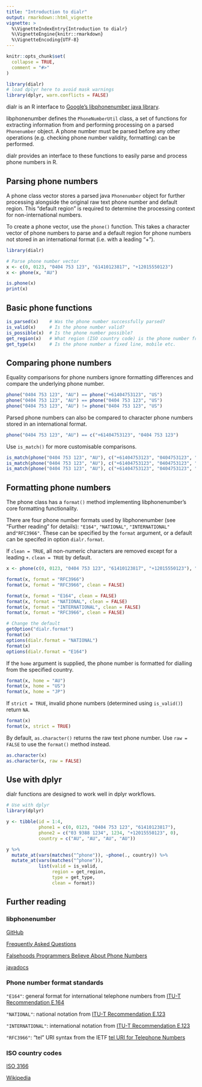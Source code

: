 ---
title: "Introduction to dialr"
output: rmarkdown::html_vignette
vignette: >
  %\VignetteIndexEntry{Introduction to dialr}
  %\VignetteEngine{knitr::rmarkdown}
  %\VignetteEncoding{UTF-8}
---

```{r, include = FALSE}
knitr::opts_chunk$set(
  collapse = TRUE,
  comment = "#>"
)
```

```{r setup, include = FALSE}
library(dialr)
# load dplyr here to avoid mask warnings
library(dplyr, warn.conflicts = FALSE)
```

dialr is an R interface to [Google's libphonenumber java library](https://github.com/googlei18n/libphonenumber).

libphonenumber defines the `PhoneNumberUtil` class, a set of functions for extracting information from and performing processing on a parsed `Phonenumber` object. A phone number must be parsed before any other operations (e.g. checking phone number validity, formatting) can be performed.

dialr provides an interface to these functions to easily parse and process phone numbers in R.

## Parsing phone numbers

A phone class vector stores a parsed java `Phonenumber` object for further processing alongside the original raw text phone number and default region. This "default region" is required to determine the processing context for non-international numbers.

To create a phone vector, use the `phone()` function. This takes a character vector of phone numbers to parse and a default region for phone numbers not stored in an international format (i.e. with a leading "+").

```{r}
library(dialr)

# Parse phone number vector
x <- c(0, 0123, "0404 753 123", "61410123817", "+12015550123")
x <- phone(x, "AU")

is.phone(x)
print(x)
```

## Basic phone functions

```{r}
is_parsed(x)    # Was the phone number successfully parsed?
is_valid(x)     # Is the phone number valid?
is_possible(x)  # Is the phone number possible?
get_region(x)   # What region (ISO country code) is the phone number from?
get_type(x)     # Is the phone number a fixed line, mobile etc.
```

## Comparing phone numbers

Equality comparisons for phone numbers ignore formatting differences and compare the underlying phone number.

```{r}
phone("0404 753 123", "AU") == phone("+61404753123", "US")
phone("0404 753 123", "AU") == phone("0404 753 123", "US")
phone("0404 753 123", "AU") != phone("0404 753 123", "US")
```

Parsed phone numbers can also be compared to character phone numbers stored in an international format.

```{r}
phone("0404 753 123", "AU") == c("+61404753123", "0404 753 123")
```

Use `is_match()` for more customisable comparisons.

```{r}
is_match(phone("0404 753 123", "AU"), c("+61404753123", "0404753123", "1234"))
is_match(phone("0404 753 123", "AU"), c("+61404753123", "0404753123", "1234"), detailed = TRUE)
is_match(phone("0404 753 123", "AU"), c("+61404753123", "0404753123", "1234"), strict = FALSE)
```

## Formatting phone numbers

The phone class has a `format()` method implementing libphonenumber's core formatting functionality.

There are four phone number formats used by libphonenumber (see "Further reading" for details): `"E164"`, `"NATIONAL"`, `"INTERNATIONAL"` and`"RFC3966"`.
These can be specified by the `format` argument, or a default can be specifed in option `dialr.format`.

If `clean = TRUE`, all non-numeric characters are removed except for a leading `+`. `clean = TRUE` by default.

```{r}
x <- phone(c(0, 0123, "0404 753 123", "61410123817", "+12015550123"), "AU")

format(x, format = "RFC3966")
format(x, format = "RFC3966", clean = FALSE)

format(x, format = "E164", clean = FALSE)
format(x, format = "NATIONAL", clean = FALSE)
format(x, format = "INTERNATIONAL", clean = FALSE)
format(x, format = "RFC3966", clean = FALSE)

# Change the default
getOption("dialr.format")
format(x)
options(dialr.format = "NATIONAL")
format(x)
options(dialr.format = "E164")
```

If the `home` argument is supplied, the phone number is formatted for dialling from the specified country.

```{r}
format(x, home = "AU")
format(x, home = "US")
format(x, home = "JP")
```

If `strict = TRUE`, invalid phone numbers (determined using `is_valid()`) return `NA`.

```{r}
format(x)
format(x, strict = TRUE)
```

By default, `as.character()` returns the raw text phone number. Use `raw = FALSE` to use the `format()` method instead.

```{r}
as.character(x)
as.character(x, raw = FALSE)
```

## Use with dplyr

dialr functions are designed to work well in dplyr workflows.

```{r}
# Use with dplyr
library(dplyr)

y <- tibble(id = 1:4,
            phone1 = c(0, 0123, "0404 753 123", "61410123817"),
            phone2 = c("03 9388 1234", 1234, "+12015550123", 0),
            country = c("AU", "AU", "AU", "AU"))

y %>%
  mutate_at(vars(matches("^phone")), ~phone(., country)) %>%
  mutate_at(vars(matches("^phone")),
            list(valid = is_valid,
                 region = get_region,
                 type = get_type,
                 clean = format))
```

## Further reading

### libphonenumber

[GitHub](https://github.com/googlei18n/libphonenumber)

[Frequently Asked Questions](https://github.com/googlei18n/libphonenumber/blob/master/FAQ.md)

[Falsehoods Programmers Believe About Phone Numbers](https://github.com/googlei18n/libphonenumber/blob/master/FALSEHOODS.md)

[javadocs](https://javadoc.io/doc/com.googlecode.libphonenumber/libphonenumber/)

### Phone number format standards

`"E164"`: general format for international telephone numbers from [ITU-T Recommendation E.164](https://en.wikipedia.org/wiki/E.164)

`"NATIONAL"`: national notation from [ITU-T Recommendation E.123](https://en.wikipedia.org/wiki/E.123)

`"INTERNATIONAL"`: international notation from [ITU-T Recommendation E.123](https://en.wikipedia.org/wiki/E.123)

`"RFC3966"`: "tel" URI syntax from the IETF [tel URI for Telephone Numbers](https://datatracker.ietf.org/doc/rfc3966/)

### ISO country codes

[ISO 3166](https://www.iso.org/iso-3166-country-codes.html)

[Wikipedia](https://en.wikipedia.org/wiki/ISO_3166-1)
